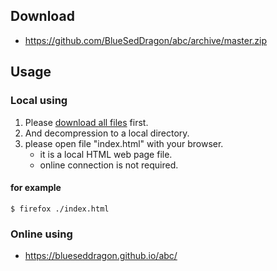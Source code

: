 == Download ==
* https://github.com/BlueSedDragon/abc/archive/master.zip

== Usage ==

=== Local using ===
# Please [[#Download|download all files]] first.
# And decompression to a local directory.
# please open file "index.html" with your browser.
#* it is a local HTML web page file.
#* online connection is not required.
==== for example ====
<code>$ firefox ./index.html</code>

=== Online using ===
* https://blueseddragon.github.io/abc/

